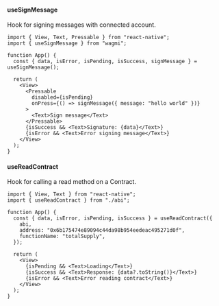 #### useSignMessage

Hook for signing messages with connected account.

```tsx
import { View, Text, Pressable } from "react-native";
import { useSignMessage } from "wagmi";

function App() {
  const { data, isError, isPending, isSuccess, signMessage } = useSignMessage();

  return (
    <View>
      <Pressable
        disabled={isPending}
        onPress={() => signMessage({ message: "hello world" })}
      >
        <Text>Sign message</Text>
      </Pressable>
      {isSuccess && <Text>Signature: {data}</Text>}
      {isError && <Text>Error signing message</Text>}
    </View>
  );
}
```

#### useReadContract

Hook for calling a read method on a Contract.

```tsx
import { View, Text } from "react-native";
import { useReadContract } from "./abi";

function App() {
  const { data, isError, isPending, isSuccess } = useReadContract({
    abi,
    address: "0x6b175474e89094c44da98b954eedeac495271d0f",
    functionName: "totalSupply",
  });

  return (
    <View>
      {isPending && <Text>Loading</Text>}
      {isSuccess && <Text>Response: {data?.toString()}</Text>}
      {isError && <Text>Error reading contract</Text>}
    </View>
  );
}
```

<Card title="Learn More" href="https://wagmi.sh/react/api/hooks" />
